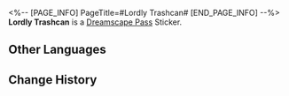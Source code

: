 <%-- [PAGE_INFO]
PageTitle=#Lordly Trashcan#
[END_PAGE_INFO] --%>
{{Stub|Location information}}
{{Item Infobox
|id          = 225020
|image       = Dreamscape Pass Sticker Lordly Trashcan.png
|type        = Dreamscape Pass Sticker
|type2       = Ashes to Ashes, Dust to Dust Stickers
|invCategory = 
|rarity      = 4
|effect      = 
|description = Digital stickers that can be used to decorate the pages of the Dreamtour Handbook. They come in many different styles.
|source1     = [[Unlocked by Default]]
}}
{{Description|I'll win.}}
'''Lordly Trashcan''' is a [[Dreamscape Pass]] Sticker.

==Other Languages==
{{Other Languages
|en   = Lordly Trashcan
|zhs  = 王下一桶
|zht  = 王下一桶
|ja   = 王のゴミ箱
|ko   = 왕의 쓰레기통
|es   = Cubo de basura señorial
|fr   = Poubelle vénérable
|ru   = Королевский бак
|th   = เจ้าแห่งถังขยะ
|vi   = Thùng Quý Tộc
|de   = Lord von Tonne
|id   = Lordly Trashcan
|pt   = Lorde Lata de Lixo
}}

==Change History==
{{Change History|2.3}}
